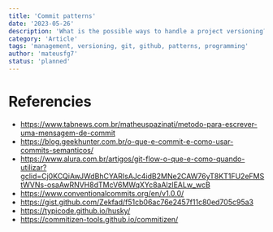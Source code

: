 ```yaml
---
title: 'Commit patterns'
date: '2023-05-26'
description: 'What is the possible ways to handle a project versioning?'
category: 'Article'
tags: 'management, versioning, git, github, patterns, programming'
author: 'mateusfg7'
status: 'planned'
---
```


# Referencies

- https://www.tabnews.com.br/matheuspazinati/metodo-para-escrever-uma-mensagem-de-commit
- https://blog.geekhunter.com.br/o-que-e-commit-e-como-usar-commits-semanticos/
- https://www.alura.com.br/artigos/git-flow-o-que-e-como-quando-utilizar?gclid=Cj0KCQiAwJWdBhCYARIsAJc4idB2MNe2CAW76yT8KT1FU2eFMStWVNs-osaAwRNVH8dTMcV6MWqXYc8aAlzlEALw_wcB
- https://www.conventionalcommits.org/en/v1.0.0/
- https://gist.github.com/Zekfad/f51cb06ac76e2457f11c80ed705c95a3
- https://typicode.github.io/husky/
- https://commitizen-tools.github.io/commitizen/
